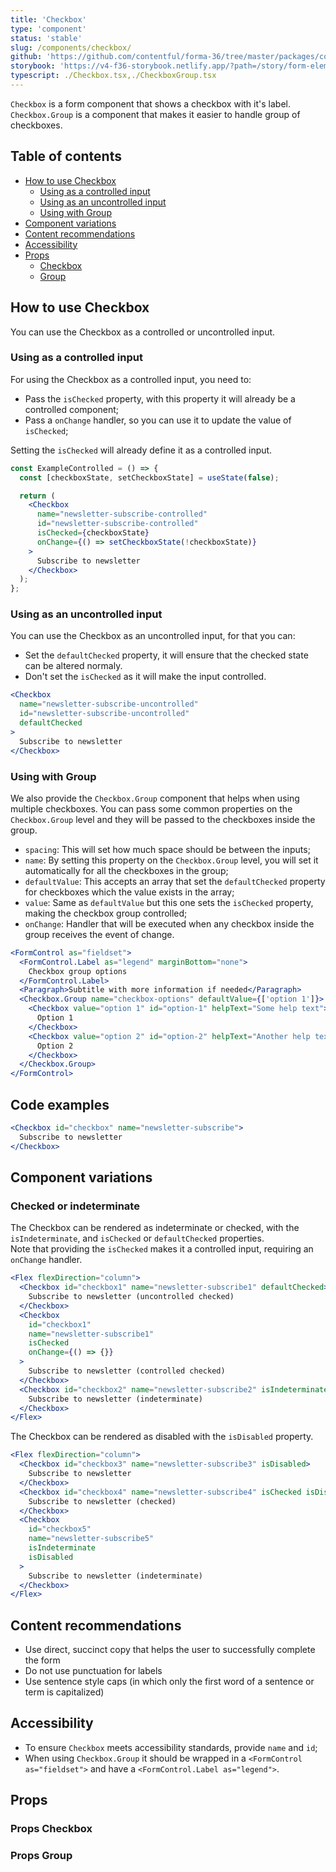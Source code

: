 ```yaml
---
title: 'Checkbox'
type: 'component'
status: 'stable'
slug: /components/checkbox/
github: 'https://github.com/contentful/forma-36/tree/master/packages/components/forms/src/checkbox'
storybook: 'https://v4-f36-storybook.netlify.app/?path=/story/form-elements-checkbox--basic'
typescript: ./Checkbox.tsx,./CheckboxGroup.tsx
---
```


`Checkbox` is a form component that shows a checkbox with it's label.  
`Checkbox.Group` is a component that makes it easier to handle group of checkboxes.

## Table of contents

- [How to use Checkbox](#how-to-use-checkbox)
  - [Using as a controlled input](#using-as-a-controlled-input)
  - [Using as an uncontrolled input](#using-as-an-uncontrolled-input)
  - [Using with Group](#using-with-group)
- [Component variations](#component-variations)
- [Content recommendations](#content-recommendations)
- [Accessibility](#accessibility)
- [Props](#props)
  - [Checkbox](#props-checkbox)
  - [Group](#props-group)

## How to use Checkbox

You can use the Checkbox as a controlled or uncontrolled input.

### Using as a controlled input

For using the Checkbox as a controlled input, you need to:

- Pass the `isChecked` property, with this property it will already be a controlled component;
- Pass a `onChange` handler, so you can use it to update the value of `isChecked`;

Setting the `isChecked` will already define it as a controlled input.

```jsx static=true
const ExampleControlled = () => {
  const [checkboxState, setCheckboxState] = useState(false);

  return (
    <Checkbox
      name="newsletter-subscribe-controlled"
      id="newsletter-subscribe-controlled"
      isChecked={checkboxState}
      onChange={() => setCheckboxState(!checkboxState)}
    >
      Subscribe to newsletter
    </Checkbox>
  );
};
```

### Using as an uncontrolled input

You can use the Checkbox as an uncontrolled input, for that you can:

- Set the `defaultChecked` property, it will ensure that the checked state can be altered normaly.
- Don't set the `isChecked` as it will make the input controlled.

```jsx static=true
<Checkbox
  name="newsletter-subscribe-uncontrolled"
  id="newsletter-subscribe-uncontrolled"
  defaultChecked
>
  Subscribe to newsletter
</Checkbox>
```

### Using with Group


We also provide the `Checkbox.Group` component that helps when using multiple checkboxes. You can pass some common properties on the `Checkbox.Group` level and they will be passed to the checkboxes inside the group.

- `spacing`: This will set how much space should be between the inputs;
- `name`: By setting this property on the `Checkbox.Group` level, you will set it automatically for all the checkboxes in the group;
- `defaultValue`: This accepts an array that set the `defaultChecked` property for checkboxes which the value exists in the array;
- `value`: Same as `defaultValue` but this one sets the `isChecked` property, making the checkbox group controlled;
- `onChange`: Handler that will be executed when any checkbox inside the group receives the event of change.

```jsx
<FormControl as="fieldset">
  <FormControl.Label as="legend" marginBottom="none">
    Checkbox group options
  </FormControl.Label>
  <Paragraph>Subtitle with more information if needed</Paragraph>
  <Checkbox.Group name="checkbox-options" defaultValue={['option 1']}>
    <Checkbox value="option 1" id="option-1" helpText="Some help text">
      Option 1
    </Checkbox>
    <Checkbox value="option 2" id="option-2" helpText="Another help text">
      Option 2
    </Checkbox>
  </Checkbox.Group>
</FormControl>
```

## Code examples

```jsx
<Checkbox id="checkbox" name="newsletter-subscribe">
  Subscribe to newsletter
</Checkbox>
```

## Component variations

### Checked or indeterminate

The Checkbox can be rendered as indeterminate or checked, with the `isIndeterminate`, and `isChecked` or `defaultChecked` properties.  
Note that providing the `isChecked` makes it a controlled input, requiring an `onChange` handler.

```jsx
<Flex flexDirection="column">
  <Checkbox id="checkbox1" name="newsletter-subscribe1" defaultChecked>
    Subscribe to newsletter (uncontrolled checked)
  </Checkbox>
  <Checkbox
    id="checkbox1"
    name="newsletter-subscribe1"
    isChecked
    onChange={() => {}}
  >
    Subscribe to newsletter (controlled checked)
  </Checkbox>
  <Checkbox id="checkbox2" name="newsletter-subscribe2" isIndeterminate>
    Subscribe to newsletter (indeterminate)
  </Checkbox>
</Flex>
```

The Checkbox can be rendered as disabled with the `isDisabled` property.

```jsx
<Flex flexDirection="column">
  <Checkbox id="checkbox3" name="newsletter-subscribe3" isDisabled>
    Subscribe to newsletter
  </Checkbox>
  <Checkbox id="checkbox4" name="newsletter-subscribe4" isChecked isDisabled>
    Subscribe to newsletter (checked)
  </Checkbox>
  <Checkbox
    id="checkbox5"
    name="newsletter-subscribe5"
    isIndeterminate
    isDisabled
  >
    Subscribe to newsletter (indeterminate)
  </Checkbox>
</Flex>
```

## Content recommendations

- Use direct, succinct copy that helps the user to successfully complete the form
- Do not use punctuation for labels
- Use sentence style caps (in which only the first word of a sentence or term is capitalized)

## Accessibility

- To ensure `Checkbox` meets accessibility standards, provide `name` and `id`;
- When using `Checkbox.Group` it should be wrapped in a `<FormControl as="fieldset">` and have a `<FormControl.Label as="legend">`.

## Props


### Props Checkbox

<Props of="Checkbox" />

### Props Group

<Props of="CheckboxGroup" />
